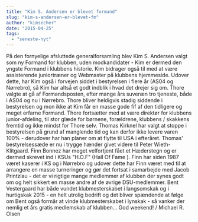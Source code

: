 ```yaml
---
title: "Kim S. Andersen er blevet formand"
slug: "kim-s-andersen-er-blevet-fm"
author: "kimsecher"
date: "2015-04-25"
tags: 
  - "seneste-nyt"
---
```


På den fornyelige afsluttede generalforsamling blev Kim S. Andersen valgt som ny Formand for klubben, uden modkandidater - Kim er dermed den yngste Formand i klubbens historie. Kim bidrager også til med at være assisterende juniortræner og Webmaster på klubbens hjemmeside. Udover dette, har Kim også i forvejen siddet i bestyrelsen i flere år (AS04 og Nørrebro), så Kim har altså et godt indblik i hvad det drejer sig om. Thore valgte at gå af Formandsposten, efter mange års suveræn tro tjeneste, både i AS04 og nu i Nørrebro. Thore bliver heldigvis stadig siddende i bestyrelsen og mon ikke at Kim får en masse gode fif af den tidligere og meget erfarne Formand. Thore fortsætter med at være direktør for klubbens junior-afdeling, til stor glæde for børnene, forældrene, klubbens / skakkens fremtid og ikke mindst for Thore selv. Thomas Kirknel har valgt at stoppe i bestyrelsen på grund af manglende tid og kan derfor ikke levere varen 100% - derudover har han planer om at flytte til USA i efteråret. Thomas' bestyrelsessæde er nu i trygge hænder givet videre til Peter Wieth-Klitgaard. Finn Bonnez har meget velfortjent fået et Hæderstegn og er dermed skrevet ind i KSUs "H.O.F" (Hall Of Fame ). Finn har siden 1987 været kaserer i KS og i Nørrebro og udover dette har Finn været med til at arrangere en masse turneringer og gør det fortsat i samarbejde med Jacob Printzlau - det er vi rigtige mange medlemmer af klubben der synes godt om og helt sikkert en masse andre af de øvrige DSU-medlemmer. Bent Vestergaard har både vundet klubmesterskabet i langsomskak og i hurtigskak 2015 - en helt utrolig bedrift og det bliver spændende at følge om Bent også formår at vinde klubmesterskabet i lynskak - så vanker der nemlig et års gratis medlemskab af klubben... God weekend! / Michael R. Olsen
